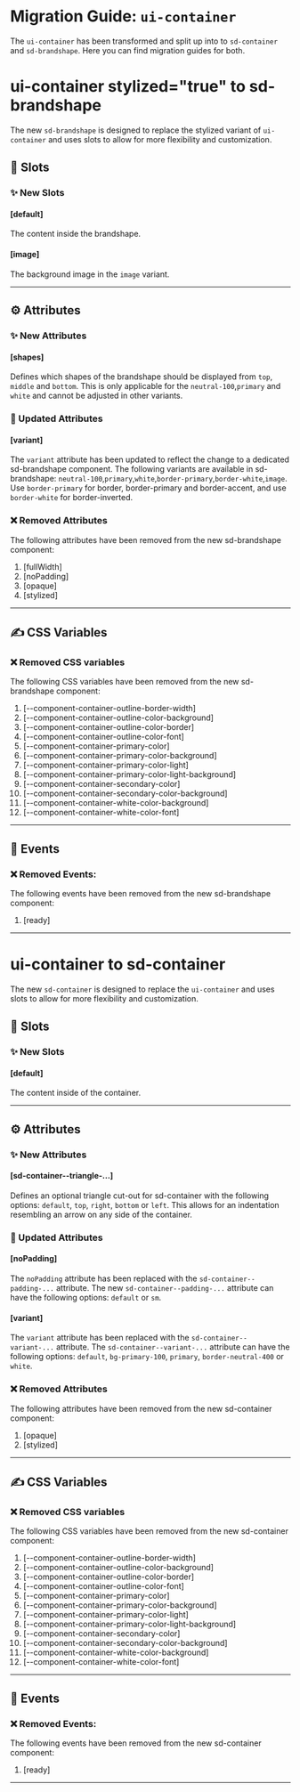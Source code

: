 
<Meta title="Docs/Migration/ui-container" />

# Migration Guide: `ui-container`

The `ui-container` has been transformed and split up into to `sd-container` and `sd-brandshape`. Here you can find migration guides for both.

# ui-container stylized="true" to sd-brandshape

The new `sd-brandshape` is designed to replace the stylized variant of `ui-container` and uses slots to allow for more flexibility and customization.

## 💾 Slots

### ✨ New Slots

#### [default]

The content inside the brandshape.

#### [image]

The background image in the `image` variant.

<hr />

## ⚙️ Attributes

### ✨ New Attributes

#### [shapes]

Defines which shapes of the brandshape should be displayed from `top`, `middle` and `bottom`. This is only applicable for the `neutral-100`,`primary` and `white` and cannot be adjusted in other variants.

### 🔀 Updated Attributes

#### [variant]

The `variant` attribute has been updated to reflect the change to a dedicated sd-brandshape component. The following variants are available in sd-brandshape: `neutral-100`,`primary`,`white`,`border-primary`,`border-white`,`image`. Use `border-primary` for border, border-primary and border-accent, and use `border-white` for border-inverted.

### ❌ Removed Attributes

The following attributes have been removed from the new sd-brandshape component:

1. [fullWidth]
2. [noPadding]
3. [opaque]
4. [stylized]

<hr />

## ✍️ CSS Variables

### ❌ Removed CSS variables

The following CSS variables have been removed from the new sd-brandshape component:

1. [--component-container-outline-border-width]
2. [--component-container-outline-color-background]
3. [--component-container-outline-color-border]
4. [--component-container-outline-color-font]
5. [--component-container-primary-color]
6. [--component-container-primary-color-background]
7. [--component-container-primary-color-light]
8. [--component-container-primary-color-light-background]
9. [--component-container-secondary-color]
10. [--component-container-secondary-color-background]
11. [--component-container-white-color-background]
12. [--component-container-white-color-font]

<hr />

## 🥳 Events

### ❌ Removed Events:

The following events have been removed from the new sd-brandshape component:

1. [ready]

<hr />

# ui-container to sd-container

The new `sd-container` is designed to replace the `ui-container` and uses slots to allow for more flexibility and customization.

## 💾 Slots

### ✨ New Slots

#### [default]

The content inside of the container.

<hr />

## ⚙️ Attributes

### ✨ New Attributes

#### [sd-container--triangle-...]

Defines an optional triangle cut-out for sd-container with the following options: `default`, `top`, `right`, `bottom` or `left`. This allows for an indentation resembling an arrow on any side of the container.

### 🔀 Updated Attributes

#### [noPadding]

The `noPadding` attribute has been replaced with the `sd-container--padding-...` attribute. The new `sd-container--padding-...` attribute can have the following options: `default` or `sm`.

#### [variant]

The `variant` attribute has been replaced with the `sd-container--variant-...` attribute. The `sd-container--variant-...` attribute can have the following options: `default`, `bg-primary-100`, `primary`, `border-neutral-400` or `white`.

### ❌ Removed Attributes

The following attributes have been removed from the new sd-container component:

1. [opaque]
2. [stylized]

<hr />

## ✍️ CSS Variables

### ❌ Removed CSS variables

The following CSS variables have been removed from the new sd-container component:

1. [--component-container-outline-border-width]
2. [--component-container-outline-color-background]
3. [--component-container-outline-color-border]
4. [--component-container-outline-color-font]
5. [--component-container-primary-color]
6. [--component-container-primary-color-background]
7. [--component-container-primary-color-light]
8. [--component-container-primary-color-light-background]
9. [--component-container-secondary-color]
10. [--component-container-secondary-color-background]
11. [--component-container-white-color-background]
12. [--component-container-white-color-font]

<hr />

## 🥳 Events

### ❌ Removed Events:

The following events have been removed from the new sd-container component:

1. [ready]

<hr />
